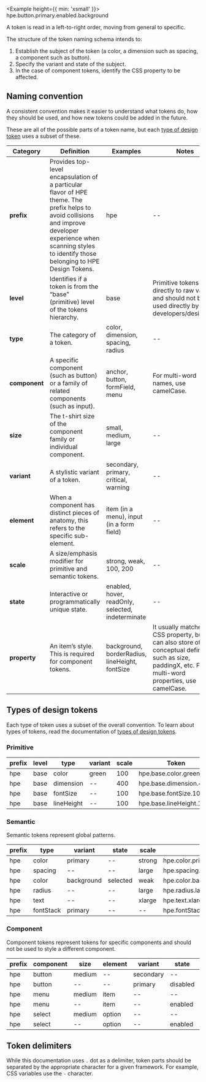 
<BetaNotification />

<Example height={{ min: 'xsmall' }}>
  <Text size="xlarge">hpe.button.primary.enabled.background</Text>
</Example>

A token is read in a left-to-right order, moving from general to specific.

The structure of the token naming schema intends to:

1. Establish the subject of the token (a color, a dimension such as spacing, a component such as button).
2. Specify the variant and state of the subject.
3. In the case of component tokens, identify the CSS property to be affected.

## Naming convention

A consistent convention makes it easier to understand what tokens do, how they should be used, and how new tokens could be added in the future.

These are all of the possible parts of a token name, but each [type of design token](#types-of-design-tokens) uses a subset of these.

<Example height="auto">
  <TokenHighlight highlight="all" />
</Example>

| Category      | Definition                                                                                                                                                                                                         | Examples                                          | Notes                                                                                                                                                        |
| ------------- | ------------------------------------------------------------------------------------------------------------------------------------------------------------------------------------------------------------------ | ------------------------------------------------- | ------------------------------------------------------------------------------------------------------------------------------------------------------------ |
| **prefix**    | Provides top-level encapsulation of a particular flavor of HPE theme. The prefix helps to avoid collisions and improve developer experience when scanning styles to identify those belonging to HPE Design Tokens. | hpe                                               | --                                                                                                                                                           |
| **level**     | Identifies if a token is from the “base” (primitive) level of the tokens hierarchy.                                                                                                                                | base                                              | Primitive tokens point directly to raw values and should not be used directly by developers/designers.                                                       |
| **type**      | The category of a token.                                                                                                                                                                                           | color, dimension, spacing, radius                 | --                                                                                                                                                           |
| **component** | A specific component (such as button) or a family of related components (such as input).                                                                                                                           | anchor, button, formField, menu                   | For multi-word names, use camelCase.                                                                                                                         |
| **size**      | The t-shirt size of the component family or individual component.                                                                                                                                                  | small, medium, large                              | --                                                                                                                                                           |
| **variant**   | A stylistic variant of a token.                                                                                                                                                                                    | secondary, primary, critical, warning             | --                                                                                                                                                           |
| **element**   | When a component has distinct pieces of anatomy, this refers to the specific sub-element.                                                                                                                          | item (in a menu), input (in a form field)         | --                                                                                                                                                           |
| **scale**     | A size/emphasis modifier for primitive and semantic tokens.                                                                                                                                                        | strong, weak, 100, 200                            | --                                                                                                                                                           |
| **state**     | Interactive or programmatically unique state.                                                                                                                                                                      | enabled, hover, readOnly, selected, indeterminate | --                                                                                                                                                           |
| **property**  | An item’s style. This is required for component tokens.                                                                                                                                                            | background, borderRadius, lineHeight, fontSize    | It usually matches a CSS property, but it can also store other conceptual definitions such as size, paddingX, etc. For multi-word properties, use camelCase. |

## Types of design tokens

Each type of token uses a subset of the overall convention. To learn about types of tokens, read the documentation of [types of design tokens](/design-tokens/overview#types-of-design-tokens).

### Primitive

<Example height="auto">
  <TokenHighlight highlight={['prefix', 'level', 'type', 'variant', 'scale']} />
</Example>

| prefix | level | type       | variant | scale | Token                    |
| ------ | ----- | ---------- | ------- | ----- | ------------------------ |
| hpe    | base  | color      | green   | 100   | hpe.base.color.green.100 |
| hpe    | base  | dimension  | --      | 400   | hpe.base.dimension.400   |
| hpe    | base  | fontSize   | --      | 100   | hpe.base.fontSize.100    |
| hpe    | base  | lineHeight | --      | 100   | hpe.base.lineHeight.100  |

### Semantic

Semantic tokens represent global patterns.

<Example height="auto">
  <TokenHighlight
    highlight={['prefix', 'type', 'variant', 'element', 'scale', 'state']}
  />
</Example>

| prefix | type      | variant    | state    | scale  | Token                              |
| ------ | --------- | ---------- | -------- | ------ | ---------------------------------- |
| hpe    | color     | primary    | --       | strong | hpe.color.primary.strong           |
| hpe    | spacing   | --         | --       | large  | hpe.spacing.large                  |
| hpe    | color     | background | selected | weak   | hpe.color.background.selected.weak |
| hpe    | radius    | --         | --       | large  | hpe.radius.large                   |
| hpe    | text      | --         | --       | xlarge | hpe.text.xlarge                    |
| hpe    | fontStack | primary    | --       | --     | hpe.fontStack.primary              |

### Component

Component tokens represent tokens for specific components and should not be used to style a different component.

<Example height="auto">
  <TokenHighlight
    highlight={[
      'prefix',
      'component',
      'size',
      'element',
      'variant',
      'state',
      'property',
    ]}
  />
</Example>

| prefix | component | size   | element | variant   | state    | property    | Token                                   |
| ------ | --------- | ------ | ------- | --------- | -------- | ----------- | --------------------------------------- |
| hpe    | button    | medium | --      | secondary | --       | borderWidth | hpe.button.medium.secondary.borderWidth |
| hpe    | button    | --     | --      | primary   | disabled | background  | hpe.button.primary.disabled.background  |
| hpe    | menu      | medium | item    | --        | --       | paddingX    | hpe.menu.medium.item.paddingX           |
| hpe    | menu      | --     | item    | --        | enabled  | background  | hpe.menu.item.enabled.background        |
| hpe    | select    | medium | option  | --        | --       | paddingY    | hpe.select.medium.option.paddingY       |
| hpe    | select    | --     | option  | --        | enabled  | textColor   | hpe.select.option.enabled.textColor     |

## Token delimiters

While this documentation uses `.` dot as a delimiter, token parts should be separated by the appropriate character for a given framework. For example, CSS variables use the `-` character.
